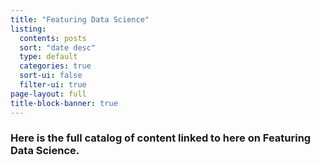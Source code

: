 ```yaml
---
title: "Featuring Data Science"
listing:
  contents: posts
  sort: "date desc"
  type: default
  categories: true
  sort-ui: false
  filter-ui: true
page-layout: full
title-block-banner: true
---
```


### Here is the full catalog of content linked to here on Featuring Data Science.
<br>

